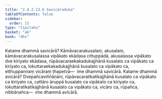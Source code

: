 ```yaml
---
title: "2.4.2.13.6 Savicāraduka"
tableOfContents: false
sidebar:
  order: 15
type: "tipitaka"
basket: "ab"
book: "dhs"
---
```



<DynamicBreadcrumb />

<Division number="1591" book="dhs" bookNo="29" page="295">

<Paragraph number="2302" book="dhs">
Katame dhammā savicārā? Kāmāvacarakusalaṃ, akusalaṃ, kāmāvacarakusalassa vipākato ekādasa cittuppādā, akusalassa vipākato dve kiriyato ekādasa, rūpāvacaraekakadukajjhānā kusalato ca vipākato ca kiriyato ca, lokuttaraekakadukajjhānā kusalato ca vipākato ca, etthuppannaṃ vicāraṃ ṭhapetvā—  ime dhammā savicārā.
</Paragraph>

</Division>
<Division number="1592" book="dhs" bookNo="29" page="295">

<Paragraph number="2303" book="dhs">
Katame dhammā avicārā? Dvepañcaviññāṇāni, rūpāvacaratikatikajjhānā kusalato ca vipākato ca kiriyato ca, cattāro āruppā kusalato ca vipākato ca kiriyato ca, lokuttaratikatikajjhānā kusalato ca vipākato ca, vicāro ca, rūpañca, nibbānañca—  ime dhammā avicārā.
</Paragraph>
</Division>